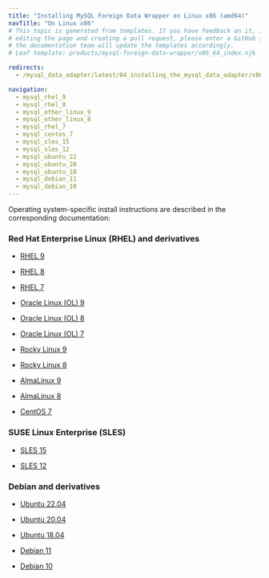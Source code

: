 ```yaml
---
title: "Installing MySQL Foreign Data Wrapper on Linux x86 (amd64)"
navTitle: "On Linux x86"
# This topic is generated from templates. If you have feedback on it, instead of
# editing the page and creating a pull request, please enter a GitHub issue and
# the documentation team will update the templates accordingly.
# Leaf template: products/mysql-foreign-data-wrapper/x86_64_index.njk

redirects:
  - /mysql_data_adapter/latest/04_installing_the_mysql_data_adapter/x86_amd64/

navigation:
  - mysql_rhel_9
  - mysql_rhel_8
  - mysql_other_linux_9
  - mysql_other_linux_8
  - mysql_rhel_7
  - mysql_centos_7
  - mysql_sles_15
  - mysql_sles_12
  - mysql_ubuntu_22
  - mysql_ubuntu_20
  - mysql_ubuntu_18
  - mysql_debian_11
  - mysql_debian_10
---
```


Operating system-specific install instructions are described in the corresponding documentation:

### Red Hat Enterprise Linux (RHEL) and derivatives

- [RHEL 9](mysql_rhel_9)

- [RHEL 8](mysql_rhel_8)

- [RHEL 7](mysql_rhel_7)

- [Oracle Linux (OL) 9](mysql_rhel_9)

- [Oracle Linux (OL) 8](mysql_rhel_8)

- [Oracle Linux (OL) 7](mysql_rhel_7)

- [Rocky Linux 9](mysql_other_linux_9)

- [Rocky Linux 8](mysql_other_linux_8)

- [AlmaLinux 9](mysql_other_linux_9)

- [AlmaLinux 8](mysql_other_linux_8)

- [CentOS 7](mysql_centos_7)

### SUSE Linux Enterprise (SLES)

- [SLES 15](mysql_sles_15)

- [SLES 12](mysql_sles_12)

### Debian and derivatives

- [Ubuntu 22.04](mysql_ubuntu_22)

- [Ubuntu 20.04](mysql_ubuntu_20)

- [Ubuntu 18.04](mysql_ubuntu_18)

- [Debian 11](mysql_debian_11)

- [Debian 10](mysql_debian_10)
